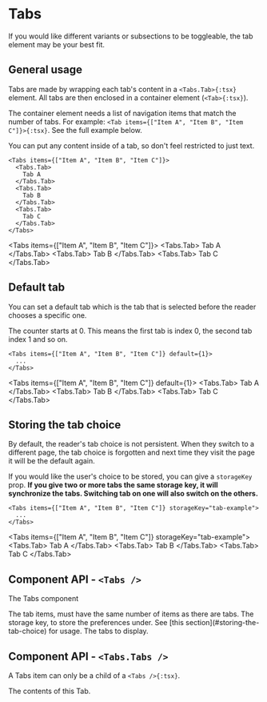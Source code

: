 # Tabs

If you would like different variants or subsections to be toggleable, the tab element may be your best fit.


## General usage

Tabs are made by wrapping each tab's content in a `<Tabs.Tab>{:tsx}` element. All tabs are then enclosed in a container element (`<Tab>{:tsx}`).

The container element needs a list of navigation items that match the number of tabs. For example: `<Tab items={["Item A", "Item B", "Item C"]}>{:tsx}`. See the full example below.

You can put any content inside of a tab, so don't feel restricted to just text.

````tsx
<Tabs items={["Item A", "Item B", "Item C"]}>
  <Tabs.Tab>
    Tab A
  </Tabs.Tab>
  <Tabs.Tab>
    Tab B
  </Tabs.Tab>
  <Tabs.Tab>
    Tab C
  </Tabs.Tab>
</Tabs>
````

<Tabs items={["Item A", "Item B", "Item C"]}>
  <Tabs.Tab>
    Tab A
  </Tabs.Tab>
  <Tabs.Tab>
    Tab B
  </Tabs.Tab>
  <Tabs.Tab>
    Tab C
  </Tabs.Tab>
</Tabs>


## Default tab

You can set a default tab which is the tab that is selected before the reader chooses a specific one.

The counter starts at 0. This means the first tab is index 0, the second tab index 1 and so on.

````tsx
<Tabs items={["Item A", "Item B", "Item C"]} default={1}>
  ...
</Tabs>
````

<Tabs items={["Item A", "Item B", "Item C"]} default={1}>
  <Tabs.Tab>
    Tab A
  </Tabs.Tab>
  <Tabs.Tab>
    Tab B
  </Tabs.Tab>
  <Tabs.Tab>
    Tab C
  </Tabs.Tab>
</Tabs>


## Storing the tab choice

By default, the reader's tab choice is not persistent. When they switch to a different page, the tab choice is forgotten and next time they visit the page it will be the default again.

If you would like the user's choice to be stored, you can give a `storageKey` prop. **If you give two or more tabs the same storage key, it will synchronize the tabs. Switching tab on one will also switch on the others.**

````tsx
<Tabs items={["Item A", "Item B", "Item C"]} storageKey="tab-example">
  ...
</Tabs>
````

<Tabs items={["Item A", "Item B", "Item C"]} storageKey="tab-example">
  <Tabs.Tab>
    Tab A
  </Tabs.Tab>
  <Tabs.Tab>
    Tab B
  </Tabs.Tab>
  <Tabs.Tab>
    Tab C
  </Tabs.Tab>
</Tabs>


## Component API - `<Tabs />`

The Tabs component

<Field title="items" type="string[]" required>
  The tab items, must have the same number of items as there are tabs.
</Field>
<Field title="storageKey" type="string">
  The storage key, to store the preferences under. See [this section](#storing-the-tab-choice) for usage.
</Field>
<Field title="children" type="any">
  The tabs to display.
</Field>


## Component API - `<Tabs.Tabs />`

A Tabs item can only be a child of a `<Tabs />{:tsx}`.

<Field title="children" type="any">
  The contents of this Tab.
</Field>
